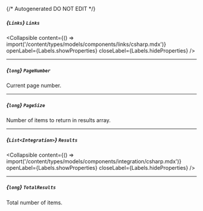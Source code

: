 {/* Autogenerated DO NOT EDIT  */}

##### *{`Links`}* `Links`

<Collapsible content={() => import('/content/types/models/components/links/csharp.mdx')} openLabel={Labels.showProperties} closeLabel={Labels.hideProperties} />


---
##### *{`long`}* `PageNumber`
Current page number.

---
##### *{`long`}* `PageSize`
Number of items to return in results array.

---
##### *{`List<Integration>`}* `Results`

<Collapsible content={() => import('/content/types/models/components/integration/csharp.mdx')} openLabel={Labels.showProperties} closeLabel={Labels.hideProperties} />


---
##### *{`long`}* `TotalResults`
Total number of items.


